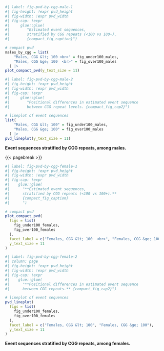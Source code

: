 
::: {#suppfig-pvd-by-cgg-male}

```r
#| label: fig-pvd-by-cgg-male-1
#| fig-height: !expr pvd_height
#| fig-width: !expr pvd_width
#| fig-cap: !expr 
#|     glue::glue(
#|        "Estimated event sequences,
#|        stratified by CGG repeats (<100 vs 100+).
#|        {compact_fig_caption}")

# compact pvd
males_by_cgg = list(
    "Males, CGG &lt; 100 <br>" = fig_under100_males,
    "Males, CGG &ge; 100  <br>" = fig_over100_males
  ) |>
plot_compact_pvd(y_text_size = 11)

```

```r
#| label: fig-pvd-by-cgg-male-2
#| fig-height: !expr pvd_height
#| fig-width: !expr pvd_width
#| fig-cap: !expr 
#|     glue::glue(
#|        "Positional differences in estimated event sequence 
#|        between CGG repeat levels. {compact_fig_cap2}")

# lineplot of event sequences
list(
    "Males, CGG &lt; 100" = fig_under100_males,
    "Males, CGG &ge; 100" = fig_over100_males
  ) |>
pvd_lineplot(y_text_size = 11)
```

**Event sequences stratified by CGG repeats, among males.**

:::

{{< pagebreak >}}

::: {#suppfig-pvd-by-cgg-female}

```r
#| label: fig-pvd-by-cgg-female-1
#| fig-height: !expr pvd_height
#| fig-width: !expr pvd_width
#| fig-cap: !expr
#|    glue::glue(
#|      "**Estimated event sequences,
#|      stratified by CGG repeats (<100 vs 100+).**
#|      {compact_fig_caption}
#|      ")

# compact pvd
plot_compact_pvd(
  figs = list(
    fig_under100_females,
    fig_over100_females
  ),
  facet_label = c("Females, CGG &lt; 100  <br>", "Females, CGG &ge; 100  <br>"),
  y_text_size = 11
)

```

```r
#| label: fig-pvd-by-cgg-female-2
#| column: page
#| fig-height: !expr pvd_height
#| fig-width: !expr pvd_width
#| fig-cap: !expr
#|    glue::glue(
#|      "**Positional differences in estimated event sequence
#|      between CGG repeats.** {compact_fig_cap2}")

# lineplot of event sequences
pvd_lineplot(
  figs = list(
    fig_under100_females,
    fig_over100_females
  ),
  facet_label = c("Females, CGG &lt; 100", "Females, CGG &ge; 100"),
  y_text_size = 11
)
```

**Event sequences stratified by CGG repeats, among females.**

:::
